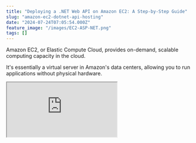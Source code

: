 ```yaml
---
title: "Deploying a .NET Web API on Amazon EC2: A Step-by-Step Guide"
slug: "amazon-ec2-dotnet-api-hosting"
date: "2024-07-24T07:05:54.000Z"
feature_image: "/images/EC2-ASP-NET.png"
tags: []
---
```


Amazon EC2, or Elastic Compute Cloud, provides on-demand, scalable computing capacity in the cloud.

It's essentially a virtual server in Amazon's data centers, allowing you to run applications without physical hardware.

<div>
<iframe src="https://www.youtube.com/embed/tfjAE6hiN5c?feature=oembed" />
</div>

In this post, we will dive into

1.  Creating a new EC2 instance
2.  Connecting to it and setting up .NET runtime
3.  Uploading a simple .NET Web API application
4.  Running the application on the EC2 instance

By the end of this blog post, you'll understand how to leverage AWS EC2 to host your .NET 8 Web API application.

Thank you AWS for sponsoring this post in the [AWS Series](__GHOST_URL__/blog/tag/aws/).

Creating An EC2 Instance
------------------------

To get started, we first need an AWS EC2 instance.

💡

__Check out the__ [__AWS Free Tier__](https://aws.amazon.com/free/) __options if you want to play around and create some EC2 instances.__

You can create an EC2 instance in multiple ways. I'll use the AWS Console to create this post.

You need to provide it with a name, the OS Image and associated configuration.

![](/images/image-4.png)

Creating an AWS EC2 instance from the AWS Console - specify name and OS image.

Amazon EC2 provides a [wide selection of instance types](https://aws.amazon.com/ec2/instance-types/). optimized to fit different use cases. It allows you to choose the CPU, memory, networking resources, etc.

![](/images/image-5.png)

EC2 instance type allows to choose CPU, memory, networking resources for your instance.

You can restrict access to your EC2 instances based on your application requirements and company policies.

Since this is a throw-away instance I'm creating, I'm enabling access from anywhere for now. Ideally, you would limit this to specific IPs or other policies based on your organization's setup.

![](/images/image-6.png)

Configure the network settings for your EC2 instance to control who/where your instances can be accessed.

If you want to connect to the EC2 instance remotely, you can create a key pair and assign it to the EC2 instance.

![](/images/image-7.png)

Create and assign a key pair to connect to your EC2 instances.

The above option to 'create new key pair' automatically creates one and prompts us to save the file for future use. Keep this handy, as we will use it to upload our application to the EC2 instance.

Click on 'Launch instance' once you have all the information, and it will create a new EC2 instance with the specified configuration.

![](/images/image-8.png)

Connecting to EC2 and Setting Up .NET Runtime
---------------------------------------------

Now that we have our EC2 instance running let's connect and set up .NET to run our application.

Head over to the 'Connect' button to find details on different ways to connect to your EC2 instance.

![](/images/image-10.png)

We will use the SSH client and connect from our local development machine using the key pair we created earlier.

The Connect page has the relevant details for connecting successfully.

As you can see in the description, you need to ensure the key is not publicly viewable. You can run the `chmod 400` command or equivalent Powershell scripts on Windows.

On Windows, you can also go to the file's properties and update the Security to ensure that only you/the current user can access the file. You can do this by disabling inheritance and removing all other permissions.

![](/images/image-11.png)

Once the permissions are updated, you can connect to the EC2 machine successfully using ssh.

![](/images/image-14.png)

Connecting to EC2 instance using ssh from your terminal

Uploading .NET Application to EC2 Instance
------------------------------------------

Only the ASP.NET Core Runtime is required to run a .NET application, in this case, a Web API. Navigate to the [dotnet downloads page](https://dotnet.microsoft.com/en-us/download/dotnet) and find the required version.

You can use `wget` to get the installable and set up the dotnet version. I used the code below to download, extract the runtime into a folder, and set up the dotnet environment variables.

    wget https://download.visualstudio.microsoft.com/download/pr/06cbb934-ef54-4627-8848-a24a879f2130/52d4247944cee754ec8f4fd617d502a6/aspnetcore-runtime-8.0.7-linux-x64.tar.gz
    
    mkdir -p $HOME/dotnet && tar zxf aspnetcore-runtime-8.0.7-linux-x64.tar.gz -C $HOME/dotnet
    export DOTNET_ROOT=$HOME/dotnet
    export PATH=$PATH:$HOME/dotnet

If you want the environment variables to persist through multiple sessions, write it to the bash\_profile as shown below.

    echo 'export DOTNET_ROOT=$HOME/dotnet' >> .bash_profile
    echo 'export PATH=$PATH:$HOME/dotnet' >> .bash_profile

Run `dotnet --list-runtimes` to see the installed runtimes on the EC2 machine.

Running .NET API on EC2 Instance
--------------------------------

With the .NET runtime setup, let's get our application onto the EC2 machine.

Being a lazy dev (for now), I will copy the app directly from my local development machine.

⚠️

__Use build/deploy pipelines to deploy code to your EC2 instances in real-world apps.__

Deployment should be done using a build/deploy pipeline in a real-world scenario. I will do a separate post to show you how.

Publish your dotnet application (for the target OS, in this case, Linux since the EC2 instance runs that), navigate to the folder, and use the `scp` command to copy files to the EC2 instance over SSH.

    dotnet new webapi --name hello-world-ec2  
    dotnet publish -o publish -os linux
    
    scp -i .\myec2key.pem -r .\hello-world-ec2\publish\* \\ 
         ec2-user@ec2-18-234-182-37.compute-1.amazonaws.com:~/hello-world-ec2

To run the application, connect to your EC2 instance again and navigate to the 'hello-world-ec2' folder, where we copied and run the dotnet application.

    dotnet hello-world-ec2.dll --urls "http://:5000;https://:5001"

The above command runs our .NET Web API on ports 5000 and 5001.

You need to ensure that these ports are exposed to the outside world so that you can access them on the public address of the EC2 instance.

Head over to the EC2 instance in AWS Console and edit the Inbound rules to enable this.

![](/images/image-12.png)

Add inbound rules to open the required ports for your application so that it can be accessed using the public URL of the EC2 machine.

Once enabled, you can successfully navigate to your ASP NET Web API application running on the EC2 instance.